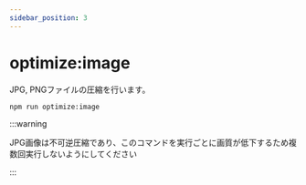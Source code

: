 ```yaml
---
sidebar_position: 3
---
```


# optimize:image

JPG, PNGファイルの圧縮を行います。

```bash
npm run optimize:image
```

:::warning

JPG画像は不可逆圧縮であり、このコマンドを実行ごとに画質が低下するため複数回実行しないようにしてください

:::
